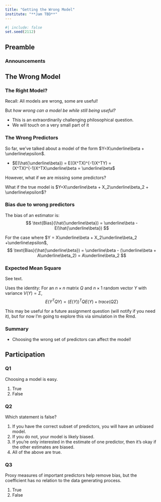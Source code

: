 ```yaml
---
title: "Getting the Wrong Model"
institute: "**Jam TBD**"
---
```


```r
#| include: false
set.seed(2112)
```

::: {.content-visible unless-profile="book"}
## Preamble

### Announcements

:::

## The Wrong Model

### The Right Model?

Recall: All models are wrong, some are useful!

\pspace

But *how wrong can a model be while still being useful?*

\pspace

- This is an extraordinarily challenging philosophical question.
- We will touch on a very small part of it

### The Wrong Predictors

So far, we've talked about a model of the form $Y=X\underline\beta + \underline\epsilon$. 

- $E(\hat{\underline\beta}) = E((X^TX)^{-1}X^TY) = (X^TX)^{-1}X^TX\underline\beta = \underline\beta$

\pspace

However, what if we are missing some predictors? 

What if the true model is $Y=X\underline\beta + X_2\underline\beta_2 + \underline\epsilon$?\pause
\begin{align*}
E(\hat{\underline\beta}) &= E((X^TX)^{-1}X^TY)\\
& = (X^TX)^{-1}X^T(X\underline\beta + X_2\underline\beta_2) \\
& = (X^TX)^{-1}X^TX\underline\beta + (X^TX)^{-1}X^TX_2\underline\beta_2 \\
&= \underline\beta+ (X^TX)^{-1}X^TX_2\underline\beta_2\\
&= \underline\beta + A\underline\beta_2
\end{align*}

### Bias due to wrong predictors

The bias of an estimator is:
$$
\text{Bias}(\hat{\underline\beta}) = \underline\beta - E(\hat{\underline\beta})
$$

For the case where $Y = X\underline\beta + X_2\underline\beta_2 +\underline\epsilon$,
$$
\text{Bias}(\hat{\underline\beta}) = \underline\beta - (\underline\beta + A\underline\beta_2) = A\underline\beta_2
$$


### Expected Mean Square

See text.

\pspace

Uses the identity: For an $n\times n$ matrix $Q$ and $n\times 1$ random vector $Y$ with variance $V(Y)=\Sigma$,
$$
E(Y^TQY) = (E(Y))^TQE(Y) + trace(Q\Sigma)
$$

\pspace

This may be useful for a future assignment question (will notify if you need it), but for now I'm going to explore this via simulation in the Rmd.

### Summary

- Choosing the wrong set of predictors can affect the model!

::: {.content-visible unless-profile="book"}


## Participation

### Q1

Choosing a model is easy.

\pspace

1. True
2. False

### Q2

Which statement is false?

\pspace

1. If you have the correct subset of predictors, you will have an unbiased model.
2. If you do not, your model is likely biased.
3. If you're only interested in the estimate of one predictor, then it's okay if the other estimates are biased.
4. All of the above are true.

### Q3

Proxy measures of important predictors help remove bias, but the coefficient has no relation to the data generating process.

\pspace

1. True
2. False

:::
